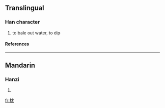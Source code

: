 ==Translingual==
===Han character===
{{Han char|rn=64|rad=手|as=04|sn=7|four=5401<sub>2</sub>|canj=手中月山 (QLBU)}}
# to bale out water, to dip
====References====
{{Han ref|kx=0421.020|dkj=11876|dj=0768.020|hdz=31844.040|uh=628C|ud=25228|bh=CAE8|bd=51944}}
----
==Mandarin==
===Hanzi===
{{cmn-hanzi|pin=[[zhěn]] (zhen3)|wg=chen<sup>3</sup>}}
# {{defn|Mandarin}}

[[fr:抌]]